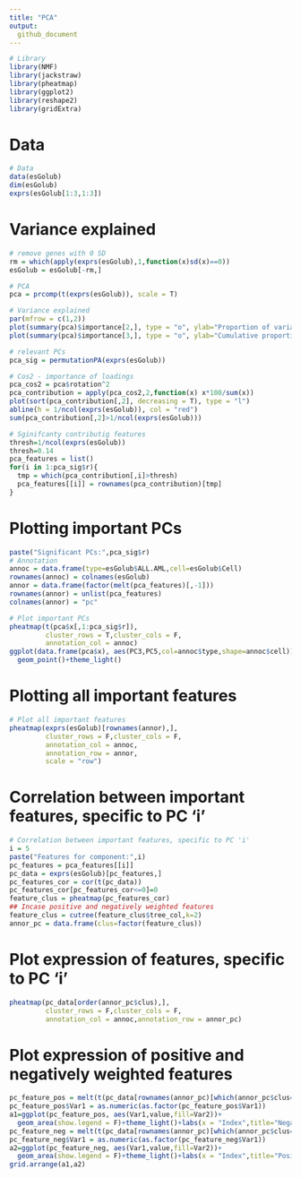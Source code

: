 ```yaml
---
title: "PCA"
output:
  github_document
---
```


```r

# Library
library(NMF)
library(jackstraw)
library(pheatmap)
library(ggplot2)
library(reshape2)
library(gridExtra)

```

# Data
```r
# Data
data(esGolub)
dim(esGolub)
exprs(esGolub[1:3,1:3])
```


# Variance explained
```r
# remove genes with 0 SD
rm = which(apply(exprs(esGolub),1,function(x)sd(x)==0))
esGolub = esGolub[-rm,]

# PCA
pca = prcomp(t(exprs(esGolub)), scale = T)

# Variance explained
par(mfrow = c(1,2))
plot(summary(pca)$importance[2,], type = "o", ylab="Proportion of variance")
plot(summary(pca)$importance[3,], type = "o", ylab="Cumulative proportion")
```
```r
# relevant PCs
pca_sig = permutationPA(exprs(esGolub))

# Cos2 - importance of loadings
pca_cos2 = pca$rotation^2
pca_contribution = apply(pca_cos2,2,function(x) x*100/sum(x))
plot(sort(pca_contribution[,2], decreasing = T), type = "l")
abline(h = 1/ncol(exprs(esGolub)), col = "red")
sum(pca_contribution[,2]>1/ncol(exprs(esGolub)))

# Sginifcanty contributig features
thresh=1/ncol(exprs(esGolub))
thresh=0.14
pca_features = list()
for(i in 1:pca_sig$r){
  tmp = which(pca_contribution[,i]>thresh)
  pca_features[[i]] = rownames(pca_contribution)[tmp]
}
```

# Plotting important PCs
```r
paste("Significant PCs:",pca_sig$r)
# Annotation
annoc = data.frame(type=esGolub$ALL.AML,cell=esGolub$Cell)
rownames(annoc) = colnames(esGolub)
annor = data.frame(factor(melt(pca_features)[,-1]))
rownames(annor) = unlist(pca_features)
colnames(annor) = "pc"

# Plot important PCs
pheatmap(t(pca$x[,1:pca_sig$r]),
         cluster_rows = T,cluster_cols = F,
         annotation_col = annoc)
ggplot(data.frame(pca$x), aes(PC3,PC5,col=annoc$type,shape=annoc$cell))+
  geom_point()+theme_light()
```

# Plotting all important features
```r
# Plot all important features
pheatmap(exprs(esGolub)[rownames(annor),],
         cluster_rows = F,cluster_cols = F,
         annotation_col = annoc, 
         annotation_row = annor,
         scale = "row")
```

# Correlation between important features, specific to PC 'i'
```r
# Correlation between important features, specific to PC 'i'
i = 5
paste("Features for component:",i)
pc_features = pca_features[[i]]
pc_data = exprs(esGolub)[pc_features,]
pc_features_cor = cor(t(pc_data))
pc_features_cor[pc_features_cor<=0]=0
feature_clus = pheatmap(pc_features_cor)
## Incase positive and negatively weighted features
feature_clus = cutree(feature_clus$tree_col,k=2)
annor_pc = data.frame(clus=factor(feature_clus))
```

# Plot expression of features, specific to PC 'i'
```r
pheatmap(pc_data[order(annor_pc$clus),],
         cluster_rows = F,cluster_cols = F,
         annotation_col = annoc,annotation_row = annor_pc)
```

# Plot expression of positive and negatively weighted features
```r
pc_feature_pos = melt(t(pc_data[rownames(annor_pc)[which(annor_pc$clus==1)],]))
pc_feature_pos$Var1 = as.numeric(as.factor(pc_feature_pos$Var1))
a1=ggplot(pc_feature_pos, aes(Var1,value,fill=Var2))+
  geom_area(show.legend = F)+theme_light()+labs(x = "Index",title="Negative weighted features")+scale_x_continuous(expand = c(0,0))+scale_y_continuous(expand = c(0,0))
pc_feature_neg = melt(t(pc_data[rownames(annor_pc)[which(annor_pc$clus==2)],]))
pc_feature_neg$Var1 = as.numeric(as.factor(pc_feature_neg$Var1))
a2=ggplot(pc_feature_neg, aes(Var1,value,fill=Var2))+
  geom_area(show.legend = F)+theme_light()+labs(x = "Index",title="Positive weighted features")+scale_x_continuous(expand = c(0,0))+scale_y_continuous(expand = c(0,0))
grid.arrange(a1,a2)
```
